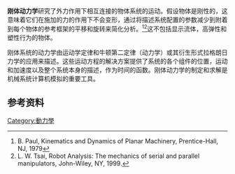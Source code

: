 {{expand|time=2013-08-08T15:27:25+00:00}}
{{unreferenced|time=2013-08-08T15:27:25+00:00}}

'''刚体动力学'''研究了外力作用下相互连接的物体系统的运动。假设物体是刚性的，这意味着它们在施加的力的作用下不会变形，通过将描述系统配置的参数减少到附着到每个物体的参考框架的平移和旋转来简化分析。<ref>B. Paul, Kinematics and Dynamics of Planar Machinery, Prentice-Hall, NJ, 1979</ref><ref>L. W. Tsai, Robot Analysis: The mechanics of serial and parallel manipulators, John-Wiley, NY, 1999.</ref>这不包括显示流体，高弹性和塑性行为的物体。

刚体系统的动力学由运动学定律和牛顿第二定律（动力学）或其衍生形式拉格朗日力学的应用来描述。这些运动方程的解决方案提供了系统的各个组件的位置，运动和加速度以及整个系统本身的描述，作为时间的函数。刚体动力学的制定和求解是机械系统计算机模拟的重要工具。

==参考资料==
{{reflist}}

[[Category:動力學|Category:動力學]]
